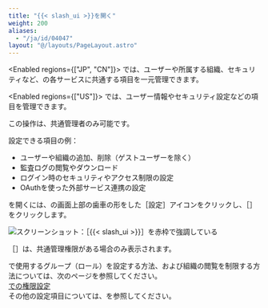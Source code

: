 ```yaml
---
title: "{{< slash_ui >}}を開く"
weight: 200
aliases:
  - "/ja/id/04047"
layout: "@/layouts/PageLayout.astro"
---
```




<Enabled regions={["JP", "CN"]}>
<SlashUi />では、ユーザーや所属する組織、セキュリティなど、<Slash />の各サービスに共通する項目を一元管理できます。

</Enabled>

<Enabled regions={["US"]}>
<SlashUi />では、ユーザー情報やセキュリティ設定などの項目を管理できます。

</Enabled>

この操作は、<Slash />共通管理者のみ可能です。

設定できる項目の例：

* ユーザーや組織の追加、削除（ゲストユーザーを除く）
* 監査ログの閲覧やダウンロード
* ログイン時のセキュリティやアクセス制限の設定
* OAuthを使った外部サービス連携の設定

<SlashUi />を開くには、<Kintone />の画面上部の歯車の形をした<Wovn>［設定］</Wovn>アイコンをクリックし、<Wovn>［<SlashUi />］</Wovn>をクリックします。

<Img src="/k/kintone/img-ja/restore_app_img01.png" alt="スクリーンショット：［{{&lt; slash_ui &gt;}}］を赤枠で強調している" />

<Note>

<Wovn>［<SlashUi />］</Wovn>は、<Slash />共通管理権限がある場合のみ表示されます。

</Note>

<Kintone />で使用するグループ（ロール）を設定する方法、および組織の閲覧を制限する方法については、次のページを参照してください。  
[<SlashUi />での権限設定](/k/ja/id/04059.html)  
その他の設定項目については、<SlashHelp />を参照してください。  
[<SlashHelp />](/general/ja/)

